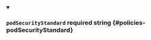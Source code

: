 
<details className="config-field" data-expandable="false" open>
<summary>

### `podSecurityStandard` <span className="config-field-required" data-required="false">required</span> <span className="config-field-type">string</span> <span className="config-field-default"></span> <span className="config-field-enum"></span> {#policies-podSecurityStandard}



</summary>



</details>
